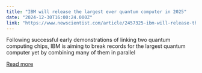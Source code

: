 ```yaml
---
title: "IBM will release the largest ever quantum computer in 2025"
date: "2024-12-30T16:00:24.000Z"
link: "https://www.newscientist.com/article/2457325-ibm-will-release-the-largest-ever-quantum-computer-in-2025/?utm_campaign=RSS%7CNSNS&utm_source=NSNS&utm_medium=RSS&utm_content=technology"
---
```


Following successful early demonstrations of linking two quantum computing chips, IBM is aiming to break records for the largest quantum computer yet by combining many of them in parallel

[Read more](https://www.newscientist.com/article/2457325-ibm-will-release-the-largest-ever-quantum-computer-in-2025/?utm_campaign=RSS%7CNSNS&utm_source=NSNS&utm_medium=RSS&utm_content=technology)
